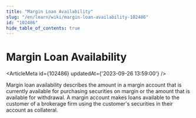```yaml
---
title: "Margin Loan Availability"
slug: "/en/learn/wiki/margin-loan-availability-102486"
id: "102486"
hide_table_of_contents: true
---
```



# Margin Loan Availability

<ArticleMeta id={102486} updatedAt={'2023-09-26 13:59:00'} />
<div className='border-solid border-b border-t-0 my-4 border-[var(--ifm-color-gray-300)]' />

Margin loan availability describes the amount in a margin account that is currently available for purchasing securities on margin or the amount that is available for withdrawal. A margin account makes loans available to the customer of a brokerage firm using the customer's securities in their account as collateral.
